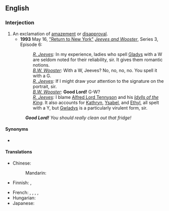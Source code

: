 ==English==

===Interjection===
{{en-interj}}

# An exclamation of [[amazement]] or [[disapproval]].
#* '''1993''' May 16, [[w:List of Jeeves and Wooster episodes|"Return to New York"]] [[w:Jeeves and Wooster|''Jeeves and Wooster'']], Series 3, Episode 6:
#*: ''[[w:Jeeves|R. Jeeves]]:'' In my experience, ladies who spell [[Gladys]] with a W are seldom noted for their reliability, sir. It gives them romantic notions.<br>''[[w:Bertie Wooster|B.W. Wooster]]:'' With a W, Jeeves? No, no, no, no. You spell it with a G.<br>''[[w:Jeeves|R. Jeeves]]:'' If I might draw your attention to the signature on the portrait, sir.<br>''[[w:Bertie Wooster|B.W. Wooster]]:'' '''Good Lord!''' G-W?<br>''[[w:Jeeves|R. Jeeves]]:'' I blame [[w:Alfred Lord Tennyson|Alfred Lord Tennyson]] and his ''[[w:Idylls of the King|Idylls of the King]]''. It also accounts for [[Kathryn]], [[Ysabel]], and [[Ethyl]], all spelt with a Y, but [[Gwladys]] is a particularly virulent form, sir.
#: '''''Good Lord!''' You should really clean out that fridge!''

====Synonyms====
* {{seeSynonyms|wow}}

====Translations====
{{trans-top|exclamation of amazement}}
* Chinese:
*: Mandarin: {{t+|cmn|天哪|tr=tiān'na|sc=Hani}}
* Finnish: {{t+|fi|herranjestas}}, {{t|fi|jestas sentään}}
{{trans-mid}}
* French: {{t+|fr|Seigneur}}, {{t+|fr|mon Dieu}}, {{t+|fr|ciel}}, {{t+|fr|nom de Dieu}}, {{t+|fr|nom de bleu}} {{qualifier|Switzerland}}
* Hungarian: {{t+|hu|atyaúristen}}
* Japanese: {{t|ja|おやまあ|tr=oyamaa|sc=Jpan}}
{{trans-bottom}}